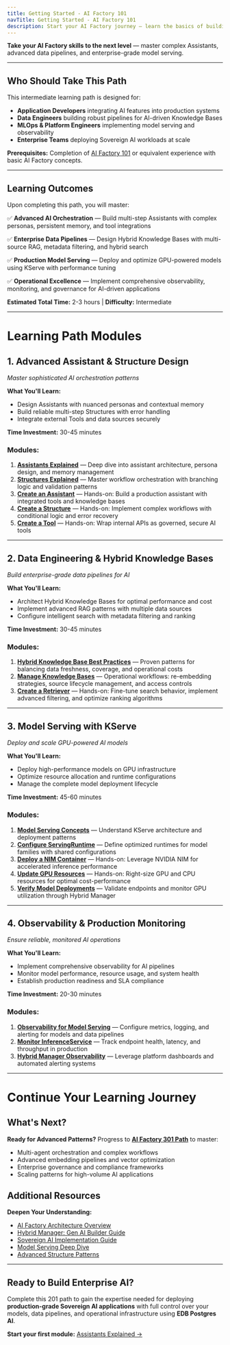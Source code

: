 ```yaml
---
title: Getting Started - AI Factory 101
navTitle: Getting Started - AI Factory 101
description: Start your AI Factory journey — learn the basics of building AI-powered applications with Assistants, Knowledge Bases, and Tools.
---
```


**Take your AI Factory skills to the next level** — master complex Assistants, advanced data pipelines, and enterprise-grade model serving.

---

## Who Should Take This Path

This intermediate learning path is designed for:

- **Application Developers** integrating AI features into production systems
- **Data Engineers** building robust pipelines for AI-driven Knowledge Bases
- **MLOps & Platform Engineers** implementing model serving and observability
- **Enterprise Teams** deploying Sovereign AI workloads at scale

**Prerequisites:** Completion of [AI Factory 101](/edb-postgres-ai/1.3/ai-factory/101) or equivalent experience with basic AI Factory concepts.

---

## Learning Outcomes

Upon completing this path, you will master:

✅ **Advanced AI Orchestration** — Build multi-step Assistants with complex personas, persistent memory, and tool integrations

✅ **Enterprise Data Pipelines** — Design Hybrid Knowledge Bases with multi-source RAG, metadata filtering, and hybrid search

✅ **Production Model Serving** — Deploy and optimize GPU-powered models using KServe with performance tuning

✅ **Operational Excellence** — Implement comprehensive observability, monitoring, and governance for AI-driven applications

**Estimated Total Time:** 2-3 hours | **Difficulty:** Intermediate

---

# Learning Path Modules

## 1. Advanced Assistant & Structure Design
*Master sophisticated AI orchestration patterns*

**What You'll Learn:**
- Design Assistants with nuanced personas and contextual memory
- Build reliable multi-step Structures with error handling
- Integrate external Tools and data sources securely

**Time Investment:** 30-45 minutes

### Modules:
1. **[Assistants Explained](/edb-postgres-ai/1.3/ai-factory/gen-ai/assistants/assistants-explained/)** — Deep dive into assistant architecture, persona design, and memory management
2. **[Structures Explained](/edb-postgres-ai/1.3/ai-factory/gen-ai/structures/structures-explained/)** — Master workflow orchestration with branching logic and validation patterns
3. **[Create an Assistant](/edb-postgres-ai/1.3/ai-factory/gen-ai/assistants/create-assistant/)** — Hands-on: Build a production assistant with integrated tools and knowledge bases
4. **[Create a Structure](/edb-postgres-ai/1.3/ai-factory/gen-ai/structures/create-structure/)** — Hands-on: Implement complex workflows with conditional logic and error recovery
5. **[Create a Tool](/edb-postgres-ai/1.3/ai-factory/gen-ai/tools/create-tool/)** — Hands-on: Wrap internal APIs as governed, secure AI tools

---

## 2. Data Engineering & Hybrid Knowledge Bases
*Build enterprise-grade data pipelines for AI*

**What You'll Learn:**
- Architect Hybrid Knowledge Bases for optimal performance and cost
- Implement advanced RAG patterns with multiple data sources
- Configure intelligent search with metadata filtering and ranking

**Time Investment:** 30-45 minutes

### Modules:
1. **[Hybrid Knowledge Base Best Practices](/edb-postgres-ai/1.3/ai-factory/gen-ai/libraries/hybrid-kb-best-practices/)** — Proven patterns for balancing data freshness, coverage, and operational costs
2. **[Manage Knowledge Bases](/edb-postgres-ai/1.3/ai-factory/gen-ai/libraries/manage-knowledge-base/)** — Operational workflows: re-embedding strategies, source lifecycle management, and access controls
3. **[Create a Retriever](/edb-postgres-ai/1.3/ai-factory/gen-ai/structures/create-retriever/)** — Hands-on: Fine-tune search behavior, implement advanced filtering, and optimize ranking algorithms

---

## 3. Model Serving with KServe
*Deploy and scale GPU-powered AI models*

**What You'll Learn:**
- Deploy high-performance models on GPU infrastructure
- Optimize resource allocation and runtime configurations
- Manage the complete model deployment lifecycle

**Time Investment:** 45-60 minutes

### Modules:
1. **[Model Serving Concepts](/edb-postgres-ai/1.3/ai-factory/model/model-serving-concepts/)** — Understand KServe architecture and deployment patterns
2. **[Configure ServingRuntime](/edb-postgres-ai/1.3/ai-factory/model/configure-servingruntime/)** — Define optimized runtimes for model families with shared configurations
3. **[Deploy a NIM Container](/edb-postgres-ai/1.3/ai-factory/model/deploy-nim-container/)** — Hands-on: Leverage NVIDIA NIM for accelerated inference performance
4. **[Update GPU Resources](/edb-postgres-ai/1.3/ai-factory/model/update-gpu-resources/)** — Hands-on: Right-size GPU and CPU resources for optimal cost-performance
5. **[Verify Model Deployments](/edb-postgres-ai/latest/hybrid-manager/ai-factory/model/verify-models/)** — Validate endpoints and monitor GPU utilization through Hybrid Manager

---

## 4. Observability & Production Monitoring
*Ensure reliable, monitored AI operations*

**What You'll Learn:**
- Implement comprehensive observability for AI pipelines
- Monitor model performance, resource usage, and system health
- Establish production readiness and SLA compliance

**Time Investment:** 20-30 minutes

### Modules:
1. **[Observability for Model Serving](/edb-postgres-ai/1.3/ai-factory/model/observability/)** — Configure metrics, logging, and alerting for models and data pipelines
2. **[Monitor InferenceService](/edb-postgres-ai/1.3/ai-factory/model/monitor-inferenceservice/)** — Track endpoint health, latency, and throughput in production
3. **[Hybrid Manager Observability](/edb-postgres-ai/latest/hybrid-manager/ai-factory/model/serving/)** — Leverage platform dashboards and automated alerting systems

---

# Continue Your Learning Journey

## What's Next?

**Ready for Advanced Patterns?**
Progress to **[AI Factory 301 Path](/edb-postgres-ai/1.3/ai-factory/301)** to master:
- Multi-agent orchestration and complex workflows
- Advanced embedding pipelines and vector optimization
- Enterprise governance and compliance frameworks
- Scaling patterns for high-volume AI applications

## Additional Resources

**Deepen Your Understanding:**
- [AI Factory Architecture Overview](/edb-postgres-ai/1.3/ai-factory/ai-factory-concepts/)
- [Hybrid Manager: Gen AI Builder Guide](/edb-postgres-ai/latest/hybrid-manager/ai-factory/gen-ai/builder/)
- [Sovereign AI Implementation Guide](/edb-postgres-ai/1.3/ai-factory/gen-ai/sovereign-ai/)
- [Model Serving Deep Dive](/edb-postgres-ai/1.3/ai-factory/model/model-serving-concepts/)
- [Advanced Structure Patterns](/edb-postgres-ai/1.3/ai-factory/gen-ai/structures/structures-explained/)

---

## Ready to Build Enterprise AI?

Complete this 201 path to gain the expertise needed for deploying **production-grade Sovereign AI applications** with full control over your models, data pipelines, and operational infrastructure using **EDB Postgres AI**.

**Start your first module:** [Assistants Explained →](/edb-postgres-ai/1.3/ai-factory/gen-ai/assistants/assistants-explained/)
